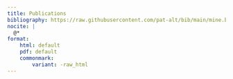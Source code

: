 ```yaml
---
title: Publications
bibliography: https://raw.githubusercontent.com/pat-alt/bib/main/mine.bib
nocite: |
  @*
format:
    html: default
    pdf: default
    commonmark: 
        variant: -raw_html
---
```


::: {#refs}
:::

